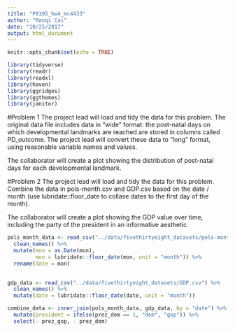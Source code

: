 ```yaml
---
title: "P8105_hw4_mc4433"
author: "Manqi Cai"
date: "10/25/2017"
output: html_document
---
```


```r
knitr::opts_chunk$set(echo = TRUE)
```

```r
library(tidyverse)
library(readr)
library(readxl)
library(haven)
library(ggridges)
library(ggthemes)
library(janitor)
```

#Problem 1 
The project lead will load and tidy the data for this problem. The original data file includes data in “wide” format: the post-natal days on which developmental landmarks are reached are stored in columns called PD_outcome. The project lead will convert these data to “long” format, using reasonable variable names and values.

The collaborator will create a plot showing the distribution of post-natal days for each developmental landmark.

#Problem 2 
The project lead will load and tidy the data for this problem. Combine the data in pols-month.csv and GDP.csv based on the date / month (use lubridate::floor_date to collase dates to the first day of the month).

The collaborator will create a plot showing the GDP value over time, including the party of the president in an informative aesthetic.

```r
pols_month_data <- read_csv("../data/fivethirtyeight_datasets/pols-month.csv", col_types = "ciiiiiiii") %>%
  clean_names() %>%
  mutate(mon = as.Date(mon),
         mon = lubridate::floor_date(mon, unit = "month")) %>% 
  rename(date = mon)
   

gdp_data <- read_csv("../data/fivethirtyeight_datasets/GDP.csv") %>%
  clean_names() %>% 
  mutate(date = lubridate::floor_date(date, unit = "month"))

```

```r
combine_data <- inner_join(pols_month_data, gdp_data, by = "date") %>% 
  mutate(president = ifelse(prez_dem == 1, "dem", "gop")) %>% 
  select(- prez_gop, - prez_dem)
```